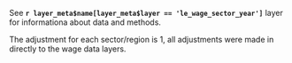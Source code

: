 See **`r layer_meta$name[layer_meta$layer == 'le_wage_sector_year']`** layer for informationa about data and methods.  

The adjustment for each sector/region is 1, all adjustments were made in directly to the wage data layers.
